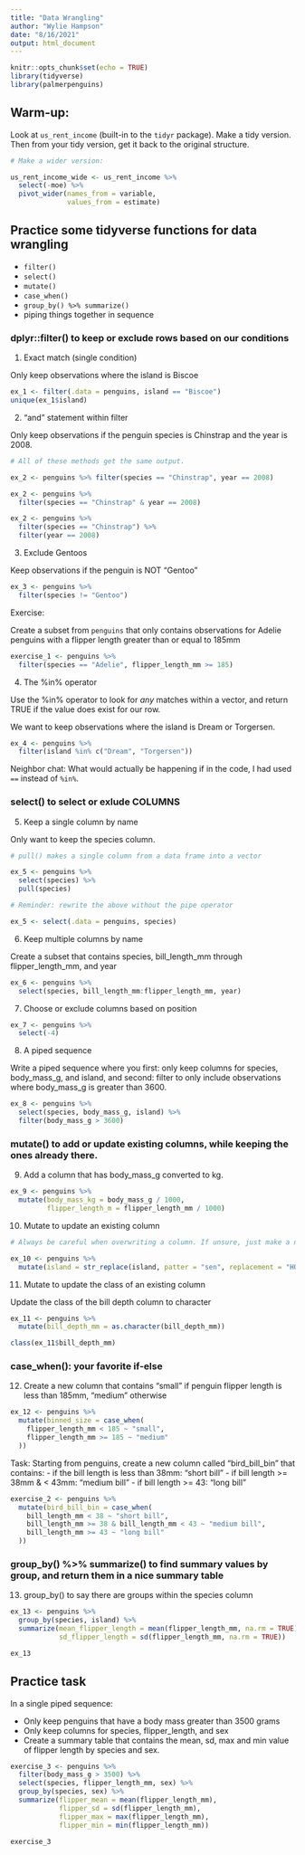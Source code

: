 ```yaml
---
title: "Data Wrangling"
author: "Wylie Hampson"
date: "8/16/2021"
output: html_document
---
```


```r
knitr::opts_chunk$set(echo = TRUE)
library(tidyverse)
library(palmerpenguins)
```

## Warm-up:

Look at `us_rent_income` (built-in to the `tidyr` package). Make a tidy version. Then from your tidy version, get it back to the original structure.

```r
# Make a wider version:

us_rent_income_wide <- us_rent_income %>% 
  select(-moe) %>% 
  pivot_wider(names_from = variable,
              values_from = estimate)
```

## Practice some tidyverse functions for data wrangling

- `filter()`
- `select()`
- `mutate()`
- `case_when()`
- `group_by() %>% summarize()`
- piping things together in sequence

### dplyr::filter() to keep or exclude rows based on our conditions

1. Exact match (single condition)

Only keep observations where the island is Biscoe

```r
ex_1 <- filter(.data = penguins, island == "Biscoe")
unique(ex_1$island)
```

2. "and" statement within filter

Only keep observations if the penguin species is Chinstrap and the year is 2008.

```r
# All of these methods get the same output.

ex_2 <- penguins %>% filter(species == "Chinstrap", year == 2008)

ex_2 <- penguins %>% 
  filter(species == "Chinstrap" & year == 2008)

ex_2 <- penguins %>% 
  filter(species == "Chinstrap") %>% 
  filter(year == 2008)
```

3. Exclude Gentoos

Keep observations if the penguin is NOT "Gentoo"

```r
ex_3 <- penguins %>% 
  filter(species != "Gentoo")
```

Exercise:

Create a subset from `penguins` that only contains observations for Adelie penguins with a flipper length greater than or equal to 185mm

```r
exercise_1 <- penguins %>% 
  filter(species == "Adelie", flipper_length_mm >= 185)
```

4. The %in% operator

Use the %in% operator to look for *any* matches within a vector, and return TRUE if the value does exist for our row.

We want to keep observations where the island is Dream or Torgersen.

```r
ex_4 <- penguins %>% 
  filter(island %in% c("Dream", "Torgersen"))
```

Neighbor chat: What would actually be happening if in the code, I had used `==` instead of `%in%`.

### select() to select or exlude COLUMNS

5. Keep a single column by name

Only want to keep the species column.

```r
# pull() makes a single column from a data frame into a vector

ex_5 <- penguins %>% 
  select(species) %>% 
  pull(species)

# Reminder: rewrite the above without the pipe operator

ex_5 <- select(.data = penguins, species)
```

6. Keep multiple columns by name

Create a subset that contains species, bill_length_mm through flipper_length_mm, and year

```r
ex_6 <- penguins %>% 
  select(species, bill_length_mm:flipper_length_mm, year)
```

7. Choose or exclude columns based on position

```r
ex_7 <- penguins %>% 
  select(-4)
```

8. A piped sequence

Write a piped sequence where you first: only keep columns for species, body_mass_g, and island, and second: filter to only include observations where body_mass_g is greater than 3600.

```r
ex_8 <- penguins %>% 
  select(species, body_mass_g, island) %>% 
  filter(body_mass_g > 3600)
```

### mutate() to add or update existing columns, while keeping the ones already there.

9. Add a column that has body_mass_g converted to kg.

```r
ex_9 <- penguins %>% 
  mutate(body_mass_kg = body_mass_g / 1000,
         flipper_length_m = flipper_length_mm / 1000)
```

10. Mutate to update an existing column

```r
# Always be careful when overwriting a column. If unsure, just make a new column!

ex_10 <- penguins %>% 
  mutate(island = str_replace(island, patter = "sen", replacement = "HOORAY!"))
```

11. Mutate to update the class of an existing column

Update the class of the bill depth column to character

```r
ex_11 <- penguins %>% 
  mutate(bill_depth_mm = as.character(bill_depth_mm))

class(ex_11$bill_depth_mm)
```

### case_when(): your favorite if-else

12. Create a new column that contains "small" if penguin flipper length is less than 185mm, "medium" otherwise 

```r
ex_12 <- penguins %>% 
  mutate(binned_size = case_when(
    flipper_length_mm < 185 ~ "small",
    flipper_length_mm >= 185 ~ "medium"
  ))
```

Task: Starting from penguins, create a new column called "bird_bill_bin" that contains: 
- if the bill length is less than 38mm: "short bill"
- if bill length >= 38mm & < 43mm: "medium bill"
- if bill length >= 43: "long bill"

```r
exercise_2 <- penguins %>% 
  mutate(bird_bill_bin = case_when(
    bill_length_mm < 38 ~ "short bill",
    bill_length_mm >= 38 & bill_length_mm < 43 ~ "medium bill",
    bill_length_mm >= 43 ~ "long bill"
  ))
```

### group_by() %>% summarize() to find summary values by group, and return them in a nice summary table

13. group_by() to say there are groups within the species column

```r
ex_13 <- penguins %>% 
  group_by(species, island) %>% 
  summarize(mean_flipper_length = mean(flipper_length_mm, na.rm = TRUE), 
            sd_flipper_length = sd(flipper_length_mm, na.rm = TRUE))

ex_13
```

## Practice task

In a single piped sequence:

- Only keep penguins that have a body mass greater than 3500 grams
- Only keep columns for species, flipper_length, and sex
- Create a summary table that contains the mean, sd, max and min value of flipper length by species and sex.

```r
exercise_3 <- penguins %>% 
  filter(body_mass_g > 3500) %>% 
  select(species, flipper_length_mm, sex) %>% 
  group_by(species, sex) %>% 
  summarize(flipper_mean = mean(flipper_length_mm),
            flipper_sd = sd(flipper_length_mm),
            flipper_max = max(flipper_length_mm),
            flipper_min = min(flipper_length_mm))

exercise_3
```










